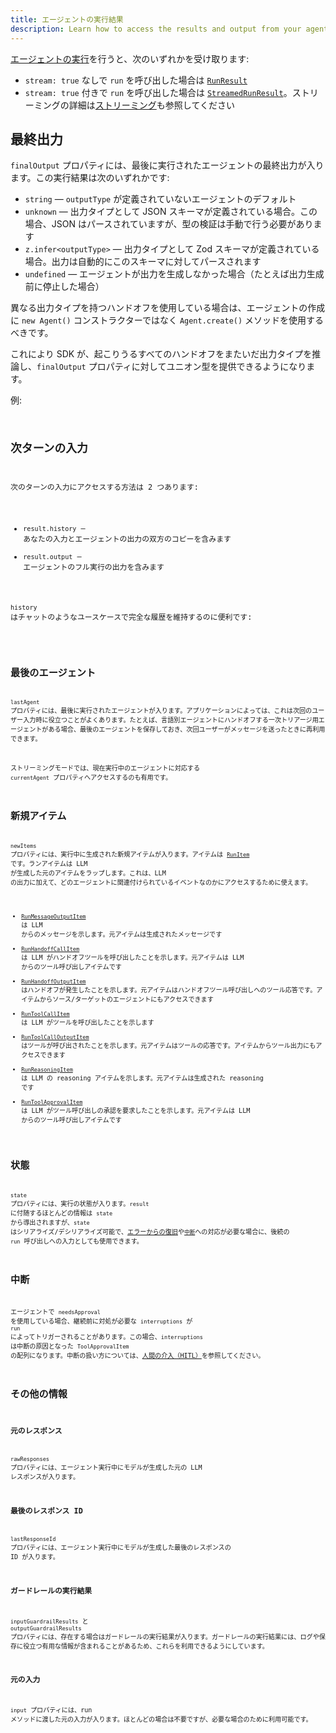 ```yaml
---
title: エージェントの実行結果
description: Learn how to access the results and output from your agent run
---
```



[エージェントの実行](/openai-agents-js/ja/guides/running-agents)を行うと、次のいずれかを受け取ります:

- `stream: true` なしで `run` を呼び出した場合は [`RunResult`](/openai-agents-js/openai/agents/classes/runresult)
- `stream: true` 付きで `run` を呼び出した場合は [`StreamedRunResult`](/openai-agents-js/openai/agents/classes/streamedrunresult)。ストリーミングの詳細は[ストリーミング](/openai-agents-js/ja/guides/streaming)も参照してください

## 最終出力

`finalOutput` プロパティには、最後に実行されたエージェントの最終出力が入ります。この実行結果は次のいずれかです:

- `string` — `outputType` が定義されていないエージェントのデフォルト
- `unknown` — 出力タイプとして JSON スキーマが定義されている場合。この場合、JSON はパースされていますが、型の検証は手動で行う必要があります
- `z.infer<outputType>` — 出力タイプとして Zod スキーマが定義されている場合。出力は自動的にこのスキーマに対してパースされます
- `undefined` — エージェントが出力を生成しなかった場合（たとえば出力生成前に停止した場合）

異なる出力タイプを持つハンドオフを使用している場合は、エージェントの作成に `new Agent()` コンストラクターではなく `Agent.create()` メソッドを使用するべきです。

これにより SDK が、起こりうるすべてのハンドオフをまたいだ出力タイプを推論し、`finalOutput` プロパティに対してユニオン型を提供できるようになります。

例:

<Code
  lang="typescript"
  code={handoffFinalOutputTypes}
  title="ハンドオフの最終出力タイプ"
/>

## 次ターンの入力

次のターンの入力にアクセスする方法は 2 つあります:

- `result.history` — あなたの入力とエージェントの出力の双方のコピーを含みます
- `result.output` — エージェントのフル実行の出力を含みます

`history` はチャットのようなユースケースで完全な履歴を維持するのに便利です:

<Code lang="typescript" code={historyLoop} title="履歴ループ" />

## 最後のエージェント

`lastAgent` プロパティには、最後に実行されたエージェントが入ります。アプリケーションによっては、これは次回のユーザー入力時に役立つことがよくあります。たとえば、言語別エージェントにハンドオフする一次トリアージ用エージェントがある場合、最後のエージェントを保存しておき、次回ユーザーがメッセージを送ったときに再利用できます。

ストリーミングモードでは、現在実行中のエージェントに対応する `currentAgent` プロパティへアクセスするのも有用です。

## 新規アイテム

`newItems` プロパティには、実行中に生成された新規アイテムが入ります。アイテムは [`RunItem`](/openai-agents-js/openai/agents/type-aliases/runitem) です。ランアイテムは LLM が生成した元のアイテムをラップします。これは、LLM の出力に加えて、どのエージェントに関連付けられているイベントなのかにアクセスするために使えます。

- [`RunMessageOutputItem`](/openai-agents-js/openai/agents/classes/runmessageoutputitem) は LLM からのメッセージを示します。元アイテムは生成されたメッセージです
- [`RunHandoffCallItem`](/openai-agents-js/openai/agents/classes/runhandoffcallitem) は LLM がハンドオフツールを呼び出したことを示します。元アイテムは LLM からのツール呼び出しアイテムです
- [`RunHandoffOutputItem`](/openai-agents-js/openai/agents/classes/runhandoffoutputitem) はハンドオフが発生したことを示します。元アイテムはハンドオフツール呼び出しへのツール応答です。アイテムからソース/ターゲットのエージェントにもアクセスできます
- [`RunToolCallItem`](/openai-agents-js/openai/agents/classes/runtoolcallitem) は LLM がツールを呼び出したことを示します
- [`RunToolCallOutputItem`](/openai-agents-js/openai/agents/classes/runtoolcalloutputitem) はツールが呼び出されたことを示します。元アイテムはツールの応答です。アイテムからツール出力にもアクセスできます
- [`RunReasoningItem`](/openai-agents-js/openai/agents/classes/runreasoningitem) は LLM の reasoning アイテムを示します。元アイテムは生成された reasoning です
- [`RunToolApprovalItem`](/openai-agents-js/openai/agents/classes/runtoolapprovalitem) は LLM がツール呼び出しの承認を要求したことを示します。元アイテムは LLM からのツール呼び出しアイテムです

## 状態

`state` プロパティには、実行の状態が入ります。`result` に付随するほとんどの情報は `state` から導出されますが、`state` はシリアライズ/デシリアライズ可能で、[エラーからの復旧](/openai-agents-js/ja/guides/running-agents#exceptions)や[`中断`](#interruptions)への対応が必要な場合に、後続の `run` 呼び出しへの入力としても使用できます。

## 中断

エージェントで `needsApproval` を使用している場合、継続前に対処が必要な `interruptions` が `run` によってトリガーされることがあります。この場合、`interruptions` は中断の原因となった `ToolApprovalItem` の配列になります。中断の扱い方については、[人間の介入（HITL）](/openai-agents-js/ja/guides/human-in-the-loop)を参照してください。

## その他の情報

### 元のレスポンス

`rawResponses` プロパティには、エージェント実行中にモデルが生成した元の LLM レスポンスが入ります。

### 最後のレスポンス ID

`lastResponseId` プロパティには、エージェント実行中にモデルが生成した最後のレスポンスの ID が入ります。

### ガードレールの実行結果

`inputGuardrailResults` と `outputGuardrailResults` プロパティには、存在する場合はガードレールの実行結果が入ります。ガードレールの実行結果には、ログや保存に役立つ有用な情報が含まれることがあるため、これらを利用できるようにしています。

### 元の入力

`input` プロパティには、run メソッドに渡した元の入力が入ります。ほとんどの場合は不要ですが、必要な場合のために利用可能です。
